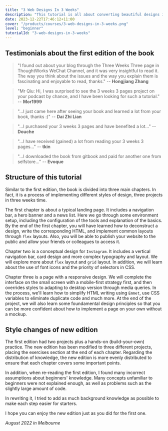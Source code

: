 ```yaml
---
title: "3 Web Designs In 3 Weeks"
description: "This tutorial is all about converting beautiful designs into real-world websites."
date: 2023-12-22T17:46:12+11:00
cover: "/products/courses/3-web-designs-in-3-weeks.png"
level: "beginner"
tutorialId: "3-web-designs-in-3-weeks"
---
```


## Testimonials about the first edition of the book

> "I found out about your blog through the Three Weeks Three page in ThoughtWorks WeChat Channel, and it was very insightful to read it. The way you think about the issues and the way you explain them is fascinating and enjoyable to read, thanks." -- **Hongjiang Zhang**

> "Mr Qiu: Hi, I was surprised to see the 3 weeks 3 pages project on your podcast by chance, and I have been looking for such a tutorial." -- **Mor1999**

> "...I just came here after seeing your book and learned a lot from your book, thanks :)" -- **Dai Zhi Lian**

> "...I purchased your 3 weeks 3 pages and have benefited a lot..." -- **Douche**

> "...I have received (gained) a lot from reading your 3 weeks 3 pages..." -- **tkin**

> "...I downloaded the book from gitbook and paid for another one from selfstore..." -- **Evoque**


## Structure of this tutorial

Similar to the first edition, the book is divided into three main chapters. In fact, it is a process of implementing different styles of design, three projects in three weeks time.

The first chapter is about a typical landing page. It includes a navigation bar, a hero banner and a news list. Here we go through some environment setup, including the configuration of the tools and explanation of the basics. By the end of the first chapter, you will have learned how to deconstruct a design, write the corresponding HTML, and implement common layouts through `flex` layouts. Also, you will be able to publish your website to the public and allow your friends or colleagues to access it.

Chapter two is a conceptual design for `Instagram`. It includes a vertical navigation bar, card design and more complex typography and layout. We will explore more about `flex` layout and `grid` layout. In addition, we will learn about the use of font icons and the priority of selectors in CSS.

Chapter three is a page with a responsive design. We will complete the interface on the small screen with a mobile-first strategy first, and then overrides styles to adapting to desktop version through media queries. In the process, we'll learn how to simplify HTML writing using `Emmet`, use CSS variables to eliminate duplicate code and much more. At the end of the project, we will also learn some foundamental design principles so that you can be more confident about how to implement a page on your own without a mockup.

## Style changes of new edition

The first edition had two projects plus a hands-on (build-your-own) practice. The new edition has been modified to three different projects, placing the exercises section at the end of each chapter. Regarding the distribution of knowledge, the new edition is more evenly distributed to ensure that each chapter covers some important points.

In addition, when re-reading the first edition, I found many incorrect assumptions about beginners' knowledge. Many concepts unfamiliar to beginners were not explained enough, as well as problems such as the slightly large amount of code.

In rewriting it, I tried to add as much background knowledge as possible to make each step easier for starters.

I hope you can enjoy the new edition just as you did for the first one.

*August 2022 in Melbourne*
